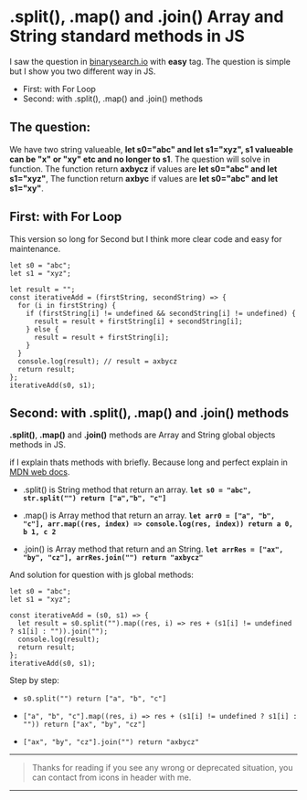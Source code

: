 # .split(), .map() and .join() Array and String standard methods in JS
 
I saw the question in [binarysearch.io](https://binarysearch.io/) with **easy** tag. The question is simple but I show you two different way in JS.

- First: with For Loop
- Second: with .split(), .map() and .join() methods


## The question:

We have two string valueable, **let s0="abc" and let s1="xyz", s1 valueable can be "x" or "xy" etc and no longer to s1**. The question will solve in function.
The function return **axbycz** if values are **let s0="abc" and let s1="xyz"**, The function return **axbyc** if values are **let s0="abc" and let s1="xy"**.

## First: with For Loop

This version so long for Second but I think more clear code and easy for maintenance.

```
let s0 = "abc";
let s1 = "xyz";

let result = "";
const iterativeAdd = (firstString, secondString) => {
  for (i in firstString) {
    if (firstString[i] != undefined && secondString[i] != undefined) {
      result = result + firstString[i] + secondString[i];
    } else {
      result = result + firstString[i];
    }
  }
  console.log(result); // result = axbycz
  return result;
};
iterativeAdd(s0, s1);
```

## Second: with .split(), .map() and .join() methods

**.split()**, **.map()** and **.join()** methods are Array and String global objects methods in JS.

if I explain thats methods with briefly. Because long and perfect explain in [MDN web docs](https://developer.mozilla.org/en-US/docs/Web/JavaScript/Reference/Global_Objects).

- .split() is String method that return an array. **`let s0 = "abc", str.split("") return ["a","b", "c"]`**

- .map() is Array method that return an array. **`let arr0 = ["a", "b", "c"], arr.map((res, index) => console.log(res, index)) return a 0, b 1, c 2`**

- .join() is Array method that return and an String. **`let arrRes = ["ax", "by", "cz"], arrRes.join("") return "axbycz"`**

And solution for question with js global methods:

```
let s0 = "abc";
let s1 = "xyz";

const iterativeAdd = (s0, s1) => {
  let result = s0.split("").map((res, i) => res + (s1[i] != undefined ? s1[i] : "")).join("");
  console.log(result);
  return result;
};
iterativeAdd(s0, s1);
```

Step by step: 

- `s0.split("") return ["a", "b", "c"]`

- `["a", "b", "c"].map((res, i) => res + (s1[i] != undefined ? s1[i] : "")) return ["ax", "by", "cz"]`

- `["ax", "by", "cz"].join("") return "axbycz"`

----

> Thanks for reading if you see any wrong or deprecated situation, you can contact from icons in header with me.

----
